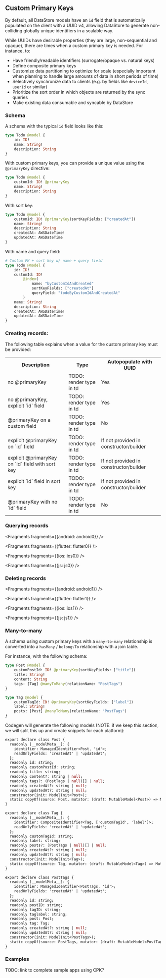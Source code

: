 ## Custom Primary Keys

By default, all DataStore models have an `id` field that is automatically populated on the client with a UUID v4, allowing DataStore to generate non-colliding globally unique identifiers in a scalable way.

While UUIDs have desirable properties (they are large, non-sequential and opaque), there are times when a custom primary key is needed. For instance, to:


* Have friendly/readable identifiers (surrogate/opaque vs. natural keys)
* Define composite primary keys
* Customize data partitioning to optimize for scale (especially important when planning to handle large amounts of data in short periods of time)
* Selectively synchronize data to clients (e.g. by fields like `deviceId`, `userId` or similar)
* Prioritize the sort order in which objects are returned by the sync queries
* Make existing data consumable and syncable by DataStore

### Schema

A schema with the typical `id` field looks like this:

```graphql
type Todo @model {
	id: ID!
	name: String!
	description: String
}
```

With custom primary keys, you can provide a unique value using the `@primaryKey` directive:

```graphql
type Todo @model {
	customId: ID! @primaryKey
	name: String!
	description: String
}
```

With sort key:

```graphql
type Todo @model {
	customId: ID! @primaryKey(sortKeyFields: ["createdAt"])
	name: String!
	description: String
	createdAt: AWSDateTime!
	updatedAt: AWSDateTime
}
```

With name and query field:

```graphql
# Custom PK + sort key w/ name + query field
type Todo @model {
	id: ID!
	customId: ID!
		@index(
			name: "byCustomIdAndCreated"
			sortKeyFields: ["createdAt"]
			queryField: "todoByCustomIdAndCreatedAt"
		)
	name: String!
	description: String
	createdAt: AWSDateTime!
	updatedAt: AWSDateTime
}
```

### Creating records:
The following table explains when a value for the custom primary key must be provided:

<table>
<tbody>
<tr>
<th>
Description
</th>
<th>
Type
</th>
<th>
Autopopulate with UUID
</th>
</tr>
<tr>
<td>
no @primaryKey
</td>
<td>
TODO: render type in td
</td>
<td>
Yes
</td>
</tr>
<tr>
<td>
no @primaryKey, explicit `id` field
</td>
<td>
TODO: render type in td
</td>
<td>
Yes
</td>
</tr>
<tr>
<td>
@primaryKey on a custom field
</td>
<td>
TODO: render type in td
</td>
<td>
No
</td>
</tr>
<tr>
<td>
explicit @primaryKey on `id` field
</td>
<td>
TODO: render type in td
</td>
<td>
If not provided in constructor/builder
</td>
</tr>
<tr>
<td>
explicit @primaryKey on `id` field with sort key
</td>
<td>
TODO: render type in td
</td>
<td>
If not provided in constructor/builder
</td>
</tr>
<tr>
<td>
explicit `id` field in sort key
</td>
<td>
TODO: render type in td
</td>
<td>
If not provided in constructor/builder
</td>
</tr>
<tr>
<td>
@primaryKey with no `id` field
</td>
<td>
TODO: render type in td
</td>
<td>
No
</td>
</tr>
</tbody>
</table>

### Querying records


<Fragments fragments={{android: android0}} />


<Fragments fragments={{flutter: flutter0}} />


<Fragments fragments={{ios: ios0}} />


<Fragments fragments={{js: js0}} />


### Deleting records


<Fragments fragments={{android: android1}} />


<Fragments fragments={{flutter: flutter1}} />


<Fragments fragments={{ios: ios1}} />


<Fragments fragments={{js: js1}} />

### Many-to-many

A schema using custom primary keys with a `many-to-many` relationship is converted into a `hasMany` / `belongsTo` relationship with a join table.

For instance, with the following schema:
```graphql
type Post @model {
	customPostId: ID! @primaryKey(sortKeyFields: ["title"])
	title: String!
	content: String
	tags: [Tag] @manyToMany(relationName: "PostTags")
}

type Tag @model {
	customTagId: ID! @primaryKey(sortKeyFields: ["label"])
	label: String!
	posts: [Post] @manyToMany(relationName: "PostTags")
}
```

Codegen will generate the following models (NOTE: if we keep this section, we will split this up and create snippets for each platform):
```graphql
export declare class Post {
  readonly [__modelMeta__]: {
    identifier: ManagedIdentifier<Post, 'id'>;
    readOnlyFields: 'createdAt' | 'updatedAt';
  };
  readonly id: string;
  readonly customPostId: string;
  readonly title: string;
  readonly content?: string | null;
  readonly tags?: (PostTags | null)[] | null;
  readonly createdAt?: string | null;
  readonly updatedAt?: string | null;
  constructor(init: ModelInit<Post>);
  static copyOf(source: Post, mutator: (draft: MutableModel<Post>) => MutableModel<Post> | void): Post;
}

export declare class Tag {
  readonly [__modelMeta__]: {
    identifier: CompositeIdentifier<Tag, ['customTagId', 'label']>;
    readOnlyFields: 'createdAt' | 'updatedAt';
  };
  readonly customTagId: string;
  readonly label: string;
  readonly posts?: (PostTags | null)[] | null;
  readonly createdAt?: string | null;
  readonly updatedAt?: string | null;
  constructor(init: ModelInit<Tag>);
  static copyOf(source: Tag, mutator: (draft: MutableModel<Tag>) => MutableModel<Tag> | void): Tag;
}

export declare class PostTags {
  readonly [__modelMeta__]: {
    identifier: ManagedIdentifier<PostTags, 'id'>;
    readOnlyFields: 'createdAt' | 'updatedAt';
  };
  readonly id: string;
  readonly postID: string;
  readonly tagID: string;
  readonly taglabel: string;
  readonly post: Post;
  readonly tag: Tag;
  readonly createdAt?: string | null;
  readonly updatedAt?: string | null;
  constructor(init: ModelInit<PostTags>);
  static copyOf(source: PostTags, mutator: (draft: MutableModel<PostTags>) => MutableModel<PostTags> | void): PostTags;
}
```

### Examples
TODO: link to complete sample apps using CPK?